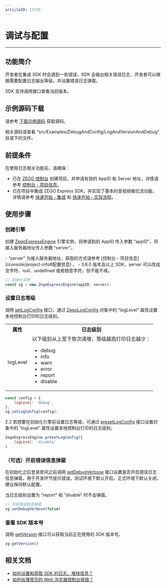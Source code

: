 ```yaml
---
articleID: 13795
---
```

# 调试与配置

---

## 功能简介

开发者在集成 SDK 时会遇到一些错误，SDK 会输出相关错误日志，开发者可以根据需要配置日志输出等级，并设置错误日志弹窗。

SDK 支持调用接口查看当前版本。

## 示例源码下载

请参考 [下载示例源码](!DownloadDemo/DownloadDemo) 获取源码。

相关源码请查看 “src/Examples/DebugAndConfig/LogAndVersionAndDebug” 目录下的文件。

## 前提条件

在使用日志相关功能前，请确保：

- 已在 [ZEGO 控制台](https://console.zego.im) 创建项目，并申请有效的 AppID 和 Server 地址，详情请参考 [控制台 - 项目信息](/console/project-info)。
- 已在项目中集成 ZEGO Express SDK，并实现了基本的音视频推拉流功能，详情请参考 [快速开始 - 集成](!ExpressVideoSDK-Integration/SDK_Integration) 和 [快速开始 - 实现流程](!ExpressVideoSDK-Integration/Solution_Implementation)。

## 使用步骤

### 创建引擎

创建 [ZegoExpressEngine](@-ZegoExpressEngine) 引擎实例，将申请到的 AppID 传入参数 “appID”，将接入服务器地址传入参数 “server”。

<Note title="说明">
- “server” 为接入服务器地址，获取的方式请参考
[控制台 - 项目信息](/console/project-info#配置信息) 。
- 3.6.0 版本及以上 SDK，server 可以改成空字符、null、undefined 或者随意字符，但不能不填。
</Note>

```javascript
// 初始化实例
const zg = new ZegoExpressEngine(appID, server);
```

### 设置日志等级

调用 [setLogConfig](@setLogConfig) 接口，通过 [ZegoLogConfig](@-ZegoLogConfig) 对象中的 “logLevel” 属性设置本地控制台打印的日志级别。

<table>

<tbody><tr>
<th>属性</th>
<th>日志级别</th>
</tr>
<tr>
<td>
logLevel
</td>
<td>
以下级别从上至下依次递增，等级越高打印日志越少：
<ul>
<li>debug </li>
<li>info</li>
<li>warn</li>
<li>error</li>
<li>report</li>
<li>disable</li>
</ul></td>
</tr>
</tbody></table>


```javascript
const config = {
	logLevel: 'debug',
};
zg.setLogConfig(config);
```

2.2 若想要在初始化引擎前设置日志等级，可通过 [presetLogConfig](@presetLogConfig) 接口设置对象中的 “logLevel” 属性设置本地控制台打印的日志级别。

```javascript
ZegoExpressEngine.presetLogConfig({
    logLevel: 'disable'
)
```

### （可选）开启错误信息弹窗

在初始化之后登录房间之前调用 [setDebugVerbose](@setDebugVerbose) 接口设置是否开启错误日志信息弹窗，用于开发环节提示错误。测试环境下默认开启，正式环境下默认关闭，建议保持默认配置。

<Note title="说明">


当日志级别设置为 “report” 和 “disable” 时不会弹窗。

</Note>



```javascript
// 开启错误信息弹窗
zg.setDebugVerbose(false)
```


### 查看 SDK 版本号

调用 [getVersion](@getVersion) 接口可以获取当前正在使用的 SDK 版本号。

```javascript
zg.getVersion()
```


## 相关文档

- [如何设置和获取 SDK 的日志、堆栈信息？](https://doc-zh.zego.im/faq/express_sdkLog)
- [如何处理常见的 Web 浏览器控制台报错？](https://doc-zh.zego.im/faq/web_console_error)
